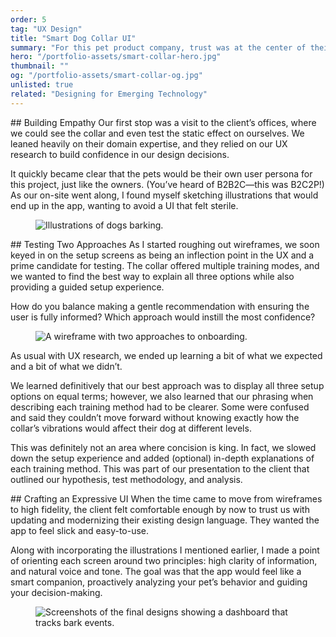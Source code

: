 ```yaml
---
order: 5
tag: "UX Design"
title: "Smart Dog Collar UI"
summary: "For this pet product company, trust was at the center of their brand experience. When they introduced a new corrective collar that could be controlled via an app, my team helped assure them that our proposed designs would live up to their standard through transparent testing and iteration."
hero: "/portfolio-assets/smart-collar-hero.jpg"
thumbnail: ""
og: "/portfolio-assets/smart-collar-og.jpg"
unlisted: true
related: "Designing for Emerging Technology"
---
```



<ProblemStatement
    label
    headline="Dogs bark. And when they bark for hours at a time while you’re away from home, you need to know."
    content="The product was straightforward—a corrective collar that delivers a tone or small static vibration in response to extended barking—but the UX for the app that controlled it was clouded by questions. I took on the task of creating a UI that was informative and trustworthy, while working with our researcher to ensure that the experience was sensitive to the varied needs of pet parents, as well as pets themselves."
/>

<div className="max-w-2xl">
## Building Empathy
Our first stop was a visit to the client’s offices, where we could see the collar and even test the static effect on ourselves. We leaned heavily on their domain expertise, and they relied on our UX research to build confidence in our design decisions.

It quickly became clear that the pets would be their own user persona for this project, just like the owners. (You’ve heard of B2B2C—this was B2C2P!)
As our on-site went along, I found myself sketching illustrations that would end up in the app, wanting to avoid a UI that felt sterile.
</div>

<div className="text-center">
<figure className="my-0! mx-auto max-w-[1000px]">
<Image src="/portfolio-assets/smart-collar-1.jpg" alt="Illustrations of dogs barking." width={800} height={600} quality="100" />
</figure>
</div>

<div className="max-w-2xl">
## Testing Two Approaches
As I started roughing out wireframes, we soon keyed in on the setup screens as being an inflection point in the UX and a prime candidate for testing.
The collar offered multiple training modes, and we wanted to find the best way to explain all three options while also providing a guided setup experience.

How do you balance making a gentle recommendation with ensuring the user is fully informed? Which approach would instill the most confidence?
</div>

<div className="text-center">
<figure className="my-0! mx-auto max-w-[1000px]">
<Image src="/portfolio-assets/smart-collar-2.png" alt="A wireframe with two approaches to onboarding." width={1000} height={750} quality="100" />
</figure>
</div>


<Callout headline="Applying Our Learnings">
As usual with UX research, we ended up learning a bit of what we expected and a bit of what we didn’t.

We learned definitively that our best approach was to display all three setup options on equal terms; however, we also learned that our phrasing when describing each training method had to be clearer. Some were confused and said they couldn’t move forward without knowing exactly how the collar’s vibrations would affect their dog at different levels.

This was definitely not an area where concision is king. In fact, we slowed down the setup experience and added (optional) in-depth explanations of each training method. This was part of our presentation to the client that outlined our hypothesis, test methodology, and analysis.
</Callout>


<div className="max-w-2xl">
## Crafting an Expressive UI
When the time came to move from wireframes to high fidelity, the client felt comfortable enough by now to trust us with updating and modernizing their existing design language. They wanted the app to feel slick and easy-to-use.

Along with incorporating the illustrations I mentioned earlier, I made a point of orienting each screen around two principles: high clarity of information, and natural voice and tone. The goal was that the app would feel like a smart companion, proactively analyzing your pet’s behavior and guiding your decision-making.
</div>


<div className="text-center">
<figure className="my-0! mx-auto max-w-[1000px]">
<Image src="/portfolio-assets/smart-collar-3.jpg" alt="Screenshots of the final designs showing a dashboard that tracks bark events." width={1000} height={705} quality="100" />
</figure>
</div>
